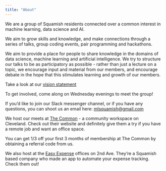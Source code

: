 ```yaml
---
title: "About"
---
```


We are a group of Squamish residents connected over a common interest in machine learning, data science and AI. 

We aim to grow skills and knowledge, and make connections through a series of talks, group coding events, pair programming and hackathons.

We aim to provide a place for people to share knowledge in the domains of data science, machine learning and artificial intelligence. We try to structure our talks to be as participatory as possible - rather than just a lecture on a topic, we encourage input and material from our members, and encourage debate in the hope that this stimulates learning and growth of our members.

Take a look at our [vision statement](https://docs.google.com/document/d/1cQ-9EJJ3YpFvz5qRgnmhSTopMyAwF2qu9y8hHny2kJk/edit?usp=sharing)

To get involved, come along on Wednesday evenings to meet the group!

If you'd like to join our Slack messenger channel, or if you have any questions, you can shoot us an email here: [mlsquamish@gmail.com](mlsquamish@gmail.com)

We host our meets at [The Common](http://thecommon.io) - a community workspace on Cleveland. Check out their website and definitely give them a try if you have a remote job and want an office space. 

You can get 1/3 off your first 3 months of membership at The Common by obtaining a referral code from us. 

We also host at the [Easy Expense](https://www.easy-expense.com/) offices on 2nd Ave. They're a Squamish based company who made an app to automate your expense tracking. Check them out!

